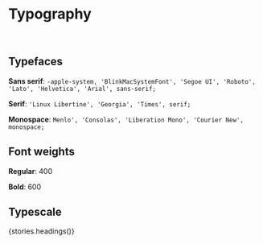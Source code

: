 


<Meta title="Visual guide|Typography" decorators={[withKnobs]}/>

# Typography
<br/>

## Typefaces

**Sans serif**: `-apple-system, 'BlinkMacSystemFont', 'Segoe UI', 'Roboto', 'Lato', 'Helvetica', 'Arial', sans-serif;`

**Serif**: `'Linux Libertine', 'Georgia', 'Times', serif;`

**Monospace**: `Menlo', 'Consolas', 'Liberation Mono', 'Courier New', monospace;`
<br/>

## Font weights

**Regular**: 400

**Bold**: 600
<br/>

## Typescale
<!-- Included as a story, as unfortunately storybook doesn't allow us to simply Preview headings with their styles -->
<Story name="Default">
    {stories.headings()}
</Story>
